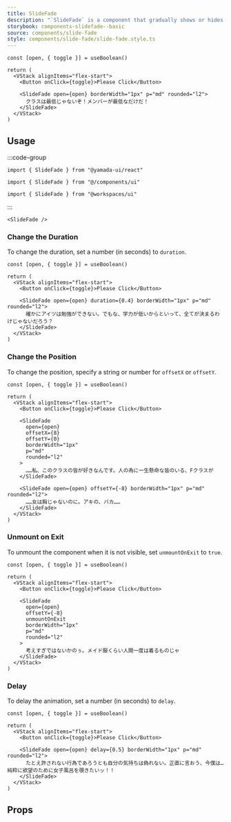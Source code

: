 ```yaml
---
title: SlideFade
description: "`SlideFade` is a component that gradually shows or hides an element while moving it from a specified position."
storybook: components-slidefade--basic
source: components/slide-fade
style: components/slide-fade/slide-fade.style.ts
---
```


```tsx preview functional client
const [open, { toggle }] = useBoolean()

return (
  <VStack alignItems="flex-start">
    <Button onClick={toggle}>Please Click</Button>

    <SlideFade open={open} borderWidth="1px" p="md" rounded="l2">
      クラスは最低じゃないぞ！メンバーが最低なだけだ！
    </SlideFade>
  </VStack>
)
```

## Usage

:::code-group

```tsx [package]
import { SlideFade } from "@yamada-ui/react"
```

```tsx [alias]
import { SlideFade } from "@/components/ui"
```

```tsx [monorepo]
import { SlideFade } from "@workspaces/ui"
```

:::

```tsx
<SlideFade />
```

### Change the Duration

To change the duration, set a number (in seconds) to `duration`.

```tsx preview functional client
const [open, { toggle }] = useBoolean()

return (
  <VStack alignItems="flex-start">
    <Button onClick={toggle}>Please Click</Button>

    <SlideFade open={open} duration={0.4} borderWidth="1px" p="md" rounded="l2">
      確かにアイツは勉強ができない。でもな、学力が低いからといって、全てが決まるわけじゃないだろう？
    </SlideFade>
  </VStack>
)
```

### Change the Position

To change the position, specify a string or number for `offsetX` or `offsetY`.

```tsx preview functional client
const [open, { toggle }] = useBoolean()

return (
  <VStack alignItems="flex-start">
    <Button onClick={toggle}>Please Click</Button>

    <SlideFade
      open={open}
      offsetX={8}
      offsetY={0}
      borderWidth="1px"
      p="md"
      rounded="l2"
    >
      ……私、このクラスの皆が好きなんです。人の為に一生懸命な皆のいる、Fクラスが
    </SlideFade>

    <SlideFade open={open} offsetY={-8} borderWidth="1px" p="md" rounded="l2">
      ……女は胸じゃないのに。アキの、バカ……
    </SlideFade>
  </VStack>
)
```

### Unmount on Exit

To unmount the component when it is not visible, set `unmountOnExit` to `true`.

```tsx preview functional client
const [open, { toggle }] = useBoolean()

return (
  <VStack alignItems="flex-start">
    <Button onClick={toggle}>Please Click</Button>

    <SlideFade
      open={open}
      offsetY={-8}
      unmountOnExit
      borderWidth="1px"
      p="md"
      rounded="l2"
    >
      考えすぎではないかのぅ。メイド服くらい人間一度は着るものじゃ
    </SlideFade>
  </VStack>
)
```

### Delay

To delay the animation, set a number (in seconds) to `delay`.

```tsx preview functional client
const [open, { toggle }] = useBoolean()

return (
  <VStack alignItems="flex-start">
    <Button onClick={toggle}>Please Click</Button>

    <SlideFade open={open} delay={0.5} borderWidth="1px" p="md" rounded="l2">
      たとえ許されない行為であろうとも自分の気持ちは偽れない。正直に言おう、今僕は…純粋に欲望のために女子風呂を覗きたいッ！！
    </SlideFade>
  </VStack>
)
```

## Props

<PropsTable name="slide-fade" />
